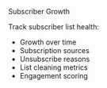Subscriber Growth

Track subscriber list health:
- Growth over time
- Subscription sources
- Unsubscribe reasons
- List cleaning metrics
- Engagement scoring